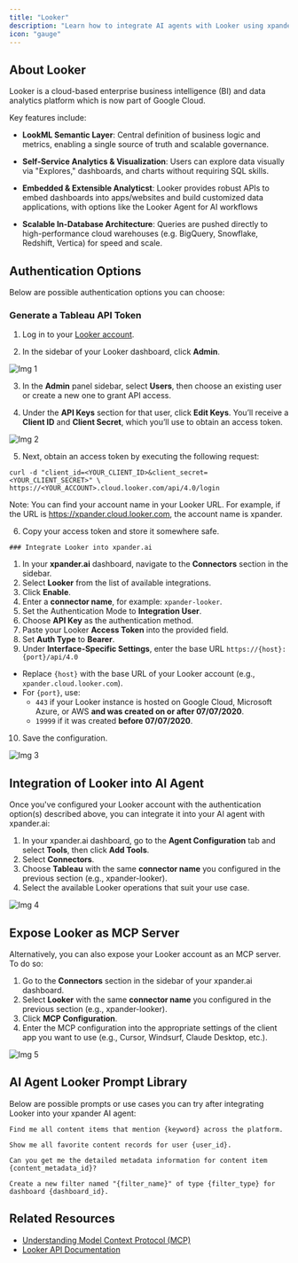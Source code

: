 ```yaml
---
title: "Looker"
description: "Learn how to integrate AI agents with Looker using xpander.ai. Create intelligent data workflows that enable AI agents to analyze Looker models, generate actionable insights, and trigger automated business decisions in real time."
icon: "gauge"
---
```


## About Looker

Looker is a cloud-based enterprise business intelligence (BI) and data analytics platform which is now part of Google Cloud.

Key features include:

- **LookML Semantic Layer**: Central definition of business logic and metrics, enabling a single source of truth and scalable governance.

- **Self-Service Analytics & Visualization**: Users can explore data visually via "Explores," dashboards, and charts without requiring SQL skills.

- **Embedded & Extensible Analyticst**: Looker provides robust APIs to embed dashboards into apps/websites and build customized data applications, with options like the Looker Agent for AI workflows 

- **Scalable In-Database Architecture**: Queries are pushed directly to high-performance cloud warehouses (e.g. BigQuery, Snowflake, Redshift, Vertica) for speed and scale.



## Authentication Options

Below are possible authentication options you can choose:

<Tabs>

  <Tab title="API Access">

  ### Generate a Tableau API Token

  1. Log in to your [Looker account](https://cloud.google.com/looker?hl=en).  

  2. In the sidebar of your Looker dashboard, click **Admin**.  

   ![Img 1](/images/connectors/looker/img_1.png)  

  3. In the **Admin** panel sidebar, select **Users**, then choose an existing user or create a new one to grant API access.  

  4. Under the **API Keys** section for that user, click **Edit Keys**. You’ll receive a **Client ID** and **Client Secret**, which you’ll use to obtain an access token.  

   ![Img 2](/images/connectors/looker/img_2.png)  

  5. Next, obtain an access token by executing the following request:  

   ```
   curl -d "client_id=<YOUR_CLIENT_ID>&client_secret=<YOUR_CLIENT_SECRET>" \
   https://<YOUR_ACCOUNT>.cloud.looker.com/api/4.0/login
   ```

  Note: You can find your account name in your Looker URL. For example, if the URL is https://xpander.cloud.looker.com, the account name is xpander.

  6. Copy your access token and store it somewhere safe.


    ### Integrate Looker into xpander.ai

  1. In your **xpander.ai** dashboard, navigate to the **Connectors** section in the sidebar.  
  2. Select **Looker** from the list of available integrations.  
  3. Click **Enable**.  
  4. Enter a **connector name**, for example: `xpander-looker`.  
  5. Set the Authentication Mode to **Integration User**.  
  6. Choose **API Key** as the authentication method.  
  7. Paste your Looker **Access Token** into the provided field.  
  8. Set **Auth Type** to **Bearer**.  
  9. Under **Interface-Specific Settings**, enter the base URL `https://{host}:{port}/api/4.0`

  - Replace `{host}` with the base URL of your Looker account (e.g., `xpander.cloud.looker.com`).  
  - For `{port}`, use:  
    - `443` if your Looker instance is hosted on Google Cloud, Microsoft Azure, or AWS **and was created on or after 07/07/2020**.  
    - `19999` if it was created **before 07/07/2020**.  

  10. Save the configuration.  

  ![Img 3](/images/connectors/looker/img_3.png)

  </Tab>
</Tabs>

## Integration of Looker into AI Agent

Once you've configured your Looker account with the authentication option(s) described above, you can integrate it into your AI agent with xpander.ai:

1. In your xpander.ai dashboard, go to the **Agent Configuration** tab and select **Tools**, then click **Add Tools**. 
2. Select **Connectors**.  
3. Choose **Tableau** with the same **connector name** you configured in the previous section (e.g., xpander-looker).  
4. Select the available Looker operations that suit your use case.  

![Img 4](/images/connectors/looker/img_4.png)

## Expose Looker as MCP Server

Alternatively, you can also expose your Looker account as an MCP server. To do so:

1. Go to the **Connectors** section in the sidebar of your xpander.ai dashboard.  
2. Select **Looker** with the same **connector name** you configured in the previous section (e.g., xpander-looker).  
3. Click **MCP Configuration**.  
4. Enter the MCP configuration into the appropriate settings of the client app you want to use (e.g., Cursor, Windsurf, Claude Desktop, etc.).

![Img 5](/images/connectors/looker/img_5.png)

## AI Agent Looker Prompt Library

Below are possible prompts or use cases you can try after integrating Looker into your xpander AI agent:

```
Find me all content items that mention {keyword} across the platform.
```

````
Show me all favorite content records for user {user_id}.

````

```
Can you get me the detailed metadata information for content item {content_metadata_id}?
```

```
Create a new filter named "{filter_name}" of type {filter_type} for dashboard {dashboard_id}.
```

## Related Resources

- [Understanding Model Context Protocol (MCP)](/user-guide/backend-configuration/connectors)
- [Looker API Documentation](https://cloud.google.com/looker/docs/reference/looker-api/latest)